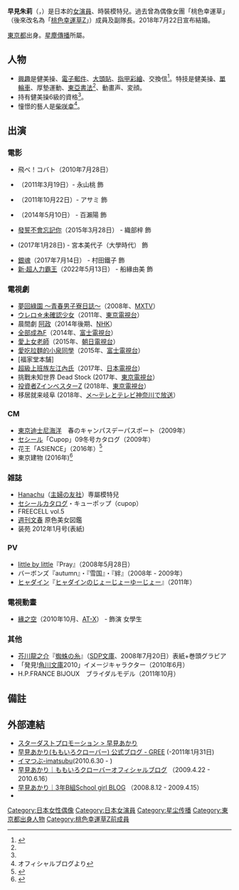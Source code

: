 {{noteTA
|G1=JP Show
}}
{{藝人
|姓名 = 早見朱莉
|類型 = 女演員
|圖片 =
|圖片尺寸 =
|圖片簡介 =
|原名 = {{lang|ja|早見 あかり}}
|外文名 = はやみ あかり
|外文 = 日文
|羅馬拼音 = Hayami Akari
|英文名 =
|暱稱 = 阿卡玲（{{lang|ja|あかりん}}）、早見
|其他藝名 =
|國籍 = {{JPN}}
|民族 =
|籍貫 =
|出生日期 = {{birth date and age|1995|3|17}}
|出生地點 = {{JPN}}[[東京都|東京都]]
|逝世日期 =
|逝世地點 =
|職業 = [[歌手|歌手]]、[[演員|演員]]、[[模特兒|模特兒]]
|語言 = 日語
|教育程度 =
|宗教信仰 =
|配偶 = 未公開（2018年結婚）
|兒女 = 1女
|父母 =
|音樂類型 = [[日本流行音樂|日本流行音樂]]
|演奏樂器 = 
|出身地 ={{JPN}}[[東京都|東京都]]
|出道作 =
|出道日期 = 2007年
|代表作 = [[愛吃拉麵的小泉同學|愛吃拉麵的小泉同學]]
|活躍年代 =2007年至今
|唱片公司 =
|經紀公司 = [[星塵傳播|星塵傳播]]
|網站 =
|相關團體 = [[桃色幸運草Z|桃色幸運草Z]]
|獎項 =
|IMDb =
}}
{{Japanese|japanese=早見 あかり|kana=はやみ あかり|romaji=Hayami Akari}}
'''早見朱莉'''（{{lang-ja|早見 あかり}}，{{bd|1995年|3月17日}}）是日本的[[演員|女演員]]、時裝模特兒。過去曾為偶像女團「桃色幸運草」（後來改名為「[[桃色幸運草Z|桃色幸運草Z]]」）成員及副隊長。2018年7月22日宣布結婚。

[[東京都|東京都]]出身。[[星塵傳播|星塵傳播]]所屬。

== 人物 ==
* [[興趣|興趣]]是健美操、[[電子郵件|電子郵件]]、[[大頭貼|大頭貼]]、[[指甲彩繪|指甲彩繪]]、交換信<ref name=hayami.pr>{{cite web|url=http://www.stardust.co.jp/section3/profile/hayamiakari.html|title=早見 あかり|accessdate=2008年12月4日|author=スターダストプロモーション芸能3部|archive-date=2020年10月5日|archive-url=https://web.archive.org/web/20201005172046/https://www.stardust.co.jp/section3/profile/hayamiakari.html|dead-url=no}}</ref>。特技是健美操、[[單輪車|單輪車]]、厚墊運動、[[東亞書法|東亞書法]]<ref name=hayami.pr/>、動畫声、変顔。
* 持有健美操6級的資格<ref name=hayami.pr/>。
* 憧憬的藝人是[[柴咲幸|柴咲幸]]<ref>オフィシャルブログより</ref>。

== 出演 ==
=== 電影 ===
* 飛べ！コバト（2010年7月28日）
* {{link-ja|市民警察69|市民ポリス69}}（2011年3月19日）- 永山桃 飾
* {{link-ja|Cheerfu11y|Cheerfu11y}}（2011年10月22日）- アサミ 飾
* {{link-ja|百瀨，朝向這邊。|百瀬、こっちを向いて。}}（2014年5月10日） - 百瀨陽 飾
* [[發誓不會忘記你|發誓不會忘記你]]（2015年3月28日） - 織部梓 飾
* {{link-ja|戀妻家宮本|ファミレス (小説)#映画}}(2017年1月28日) - 宮本美代子（大學時代） 飾
* [[銀魂#真人電影|銀魂]]（2017年7月14日） - 村田鐵子 飾
* [[新·奥特曼|新·超人力霸王]]（2022年5月13日） - 船緣由美 飾

=== 電視劇 ===
* [[夢回綠園#電視劇版|夢回綠園 〜青春男子寮日誌〜]]（2008年、[[東京都會電視台|MXTV]]）
* [[ウレロ☆未確認少女|ウレロ☆未確認少女]]（2011年、[[東京電視台|東京電視台]]）
* 晨間劇 [[阿政|阿政]]（2014年後期、[[NHK|NHK]]） 
* [[全部成為F|全部成為F]]（2014年、[[富士電視台|富士電視台]]）
* [[愛上女老師|愛上女老師]]（2015年、[[朝日電視台|朝日電視台]]）
* [[愛吃拉麵的小泉同學|愛吃拉麵的小泉同學]]（2015年、[[富士電視台|富士電視台]]）
* [福家堂本舗] {{Wayback|url=https://ja.wikipedia.org/wiki/%E7%A6%8F%E5%AE%B6%E5%A0%82%E6%9C%AC%E8%88%97 |date=20201020173556 }}
* [[超級上班族左江內氏|超級上班族左江內氏]]（2017年、[[日本電視台|日本電視台]]）
* 挑戰未知世界 Dead Stock (2017年、[[東京電視台|東京電視台]]）
* [[投資者Z|投資者Z]]インベスターZ (2018年、[[東京電視台|東京電視台]]）{{Wayback|url=https://ja.wikipedia.org/wiki/%E3%82%A4%E3%83%B3%E3%83%99%E3%82%B9%E3%82%BF%E3%83%BCZ#%E3%83%86%E3%83%AC%E3%83%93%E3%83%89%E3%83%A9%E3%83%9E  |date=20201027030550 }}
* 移居就来岐阜 (2018年、[[メ～テレとテレビ神奈川で放送|メ～テレとテレビ神奈川で放送]]）

=== CM ===
* [[東京迪士尼海洋|東京迪士尼海洋]]　春のキャンパスデーパスポート（2009年）
* [[セシール|セシール]]「Cupop」09冬号カタログ（2009年）
* 花王「ASIENCE」（2016年）<ref>{{Cite web |url=http://natalie.mu/owarai/news/200664 |title=存档副本 |access-date=2016-11-27 |archive-date=2020-08-19 |archive-url=https://web.archive.org/web/20200819024040/https://natalie.mu/owarai/news/200664 |dead-url=no }}</ref>
* 東京建物 (2016年)<ref>{{Cite web |url=http://www.oricon.co.jp/news/2078746/full/ |title=存档副本 |access-date=2016-11-27 |archive-date=2019-11-30 |archive-url=https://web.archive.org/web/20191130060313/https://www.oricon.co.jp/news/2078746/full/ |dead-url=no }}</ref>

=== 雑誌 ===
* [[Hanachu|Hanachu]]（[[主婦の友社|主婦の友社]]）専屬模特兒
* [[セシール|セシール]]カタログ・キューポップ（cupop）
* FREECELL vol.5
* [[週刊文春|週刊文春]] 原色美女図鑑
* 装苑 2012年1月号(表紙)

=== PV ===
* [[little_by_little|little by little]]『Pray』（2008年5月28日）
* バーボンズ『autumn』・『雪国』・『絆』（2008年 - 2009年）
* [[前山田健一|ヒャダイン]]『[[ヒャダインのじょーじょーゆーじょー|ヒャダインのじょーじょーゆーじょー]]』（2011年）

=== 電視動畫 ===
* [[緣之空|緣之空]]（2010年10月、[[AT-X|AT-X]]） - 飾演 女學生

=== 其他 ===
* [[芥川龍之介|芥川龍之介]]『[[蜘蛛の糸|蜘蛛の糸]]』（[[SDP_Bunko|SDP文庫]]、2008年7月20日）表紙+巻頭グラビア
* 「発見![[角川文庫|角川文庫]]2010」イメージキャラクター（2010年6月）<!--期間限定カバー・イメージモデル-->
* H.P.FRANCE BIJOUX　ブライダルモデル（2011年10月）

== 備註 ==
{{Reflist}}

== 外部連結 ==
* [http://www.stardust.co.jp/section3/profile/hayamiakari.html スターダストプロモーション > 早見あかり] {{Wayback|url=http://www.stardust.co.jp/section3/profile/hayamiakari.html |date=20201005172046 }}
* [http://gree.jp/hayami_akari/ 早見あかり(ももいろクローバー) 公式ブログ - GREE] {{Wayback|url=http://gree.jp/hayami_akari/ |date=20200813034055 }}(-2011年1月31日)
* [https://web.archive.org/web/20111222055831/http://imatsubu.jp/info/46446/ イマつぶ-imatsubu](2010.6.30 - )
* [http://star-studio.jp/momoclo/?cID=5 早見あかり｜ももいろクローバーオフィシャルブログ] {{Wayback|url=http://star-studio.jp/momoclo/?cID=5 |date=20210120075618 }} （2009.4.22 - 2010.6.16）
* [http://ameblo.jp/schoolgirls/theme-10008300740.html 早見あかり｜3年B組School girl BLOG] {{Wayback|url=http://ameblo.jp/schoolgirls/theme-10008300740.html |date=20190423210840 }} （2008.8.12 - 2009.4.15）
*{{Instagram|akari_hayami_official}} 

{{Stardust Promotion}}

{{DEFAULTSORT:Hayami Akari}}

[[Category:日本女性偶像|Category:日本女性偶像]]
[[Category:日本女演員|Category:日本女演員]]
[[Category:星尘传播|Category:星尘传播]]
[[Category:東京都出身人物|Category:東京都出身人物]]
[[Category:桃色幸運草Z前成員|Category:桃色幸運草Z前成員]]